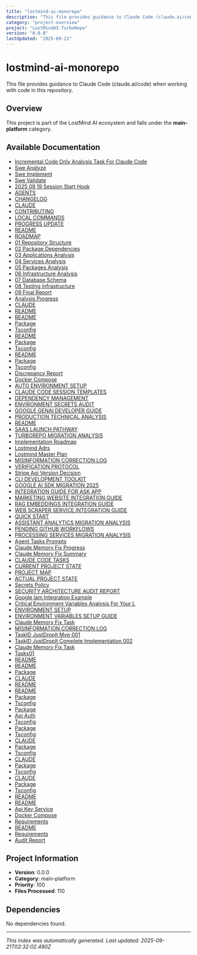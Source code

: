 ```yaml
---
title: "lostmind-ai-monorepo"
description: "This file provides guidance to Claude Code (claude.ai/code) when working with code in this repository."
category: "project-overview"
project: "LostMindAI-TurboRepo"
version: "0.0.0"
lastUpdated: "2025-09-21"
---
```


# lostmind-ai-monorepo

This file provides guidance to Claude Code (claude.ai/code) when working with code in this repository.

## Overview

This project is part of the LostMind AI ecosystem and falls under the **main-platform** category.

## Available Documentation

- [Incremental Code Only Analysis Task For Claude Code](./ai-context)
- [Swe Analyze](./swe-analyze)
- [Swe Implement](./swe-implement)
- [Swe Validate](./swe-validate)
- [2025 09 19 Session Start Hook](./2025-09-19-session-start-hook)
- [AGENTS](./AGENTS)
- [CHANGELOG](./CHANGELOG)
- [CLAUDE](./ai-context)
- [CONTRIBUTING](./CONTRIBUTING)
- [LOCAL COMMANDS](./LOCAL_COMMANDS)
- [PROGRESS UPDATE](./PROGRESS_UPDATE)
- [README](./readme)
- [ROADMAP](./ROADMAP)
- [01 Repository Structure](./01_repository_structure)
- [02 Package Dependencies](./02_package_dependencies)
- [03 Applications Analysis](./03_applications_analysis)
- [04 Services Analysis](./04_services_analysis)
- [05 Packages Analysis](./05_packages_analysis)
- [06 Infrastructure Analysis](./06_infrastructure_analysis)
- [07 Database Schema](./07_database_schema)
- [08 Testing Infrastructure](./08_testing_infrastructure)
- [09 Final Report](./09_final_report)
- [Analysis Progress](./analysis_progress)
- [CLAUDE](./ai-context)
- [README](./readme)
- [README](./readme)
- [Package](./package)
- [Tsconfig](./tsconfig)
- [README](./readme)
- [Package](./package)
- [Tsconfig](./tsconfig)
- [README](./readme)
- [Package](./package)
- [Tsconfig](./tsconfig)
- [Discrepancy Report](./discrepancy_report)
- [Docker Compose](./docker-compose)
- [AUTO ENVIRONMENT SETUP](./AUTO_ENVIRONMENT_SETUP)
- [CLAUDE CODE SESSION TEMPLATES](./ai-context)
- [DEPENDENCY MANAGEMENT](./DEPENDENCY_MANAGEMENT)
- [ENVIRONMENT SECRETS AUDIT](./ENVIRONMENT_SECRETS_AUDIT)
- [GOOGLE GENAI DEVELOPER GUIDE](./GOOGLE_GENAI_DEVELOPER_GUIDE)
- [PRODUCTION TECHNICAL ANALYSIS](./PRODUCTION_TECHNICAL_ANALYSIS)
- [README](./readme)
- [SAAS LAUNCH PATHWAY](./SAAS_LAUNCH_PATHWAY)
- [TURBOREPO MIGRATION ANALYSIS](./TURBOREPO_MIGRATION_ANALYSIS)
- [Implementation Roadmap](./implementation-roadmap)
- [Lostmind Adrs](./lostmind-adrs)
- [Lostmind Master Plan](./lostmind-master-plan)
- [MISINFORMATION CORRECTION LOG](./MISINFORMATION_CORRECTION_LOG)
- [VERIFICATION PROTOCOL](./VERIFICATION_PROTOCOL)
- [Stripe Api Version Decision](./stripe-api-version-decision)
- [CLI DEVELOPMENT TOOLKIT](./CLI_DEVELOPMENT_TOOLKIT)
- [GOOGLE AI SDK MIGRATION 2025](./GOOGLE_AI_SDK_MIGRATION_2025)
- [INTEGRATION GUIDE FOR ASK APP](./INTEGRATION_GUIDE_FOR_ASK_APP)
- [MARKETING WEBSITE INTEGRATION GUIDE](./MARKETING_WEBSITE_INTEGRATION_GUIDE)
- [RAG EMBEDDINGS INTEGRATION GUIDE](./RAG_EMBEDDINGS_INTEGRATION_GUIDE)
- [WEB SCRAPER SERVICE INTEGRATION GUIDE](./WEB_SCRAPER_SERVICE_INTEGRATION_GUIDE)
- [QUICK START](./QUICK_START)
- [ASSISTANT ANALYTICS MIGRATION ANALYSIS](./ASSISTANT_ANALYTICS_MIGRATION_ANALYSIS)
- [PENDING GITHUB WORKFLOWS](./PENDING_GITHUB_WORKFLOWS)
- [PROCESSING SERVICES MIGRATION ANALYSIS](./PROCESSING_SERVICES_MIGRATION_ANALYSIS)
- [Agent Tasks Prompts](./agent-tasks-prompts)
- [Claude Memory Fix Progress](./ai-context)
- [Claude Memory Fix Summary](./ai-context)
- [CLAUDE CODE TASKS](./ai-context)
- [CURRENT PROJECT STATE](./CURRENT_PROJECT_STATE)
- [PROJECT MAP](./PROJECT_MAP)
- [ACTUAL PROJECT STATE](./ACTUAL_PROJECT_STATE)
- [Secrets Policy](./secrets-policy)
- [SECURITY ARCHITECTURE AUDIT REPORT](./SECURITY_ARCHITECTURE_AUDIT_REPORT)
- [Google Iam Integration Example](./google-iam-integration-example)
- [Critical Environment Variables Analysis For Your L](./Critical-Environment-Variables-Analysis-for-Your-L)
- [ENVIRONMENT SETUP](./ENVIRONMENT_SETUP)
- [ENVIRONMENT VARIABLES SETUP GUIDE](./ENVIRONMENT_VARIABLES_SETUP_GUIDE)
- [Claude Memory Fix Task](./ai-context)
- [MISINFORMATION CORRECTION LOG](./MISINFORMATION_CORRECTION_LOG)
- [TaskID   JustDropIt Mvp 001](./TaskID---JustDropIt-mvp-001)
- [TaskID JustDropIt Complete Implementation 002](./TaskID-JustDropIt-Complete-Implementation-002)
- [Claude Memory Fix Task](./ai-context)
- [Tasks01](./tasks01)
- [README](./readme)
- [README](./readme)
- [Package](./package)
- [CLAUDE](./ai-context)
- [README](./readme)
- [README](./readme)
- [Package](./package)
- [Tsconfig](./tsconfig)
- [Package](./package)
- [Api Auth](./api-auth)
- [Tsconfig](./tsconfig)
- [Package](./package)
- [Tsconfig](./tsconfig)
- [CLAUDE](./ai-context)
- [Package](./package)
- [Tsconfig](./tsconfig)
- [CLAUDE](./ai-context)
- [Package](./package)
- [Tsconfig](./tsconfig)
- [CLAUDE](./ai-context)
- [Package](./package)
- [Tsconfig](./tsconfig)
- [README](./readme)
- [README](./readme)
- [Api Key Service](./api_key_service)
- [Docker Compose](./docker-compose)
- [Requirements](./requirements)
- [README](./readme)
- [Requirements](./requirements)
- [Audit Report](./audit_report)

## Project Information

- **Version**: 0.0.0
- **Category**: main-platform
- **Priority**: 100
- **Files Processed**: 110

## Dependencies

No dependencies found.

---
*This index was automatically generated. Last updated: 2025-09-21T02:32:02.490Z*
